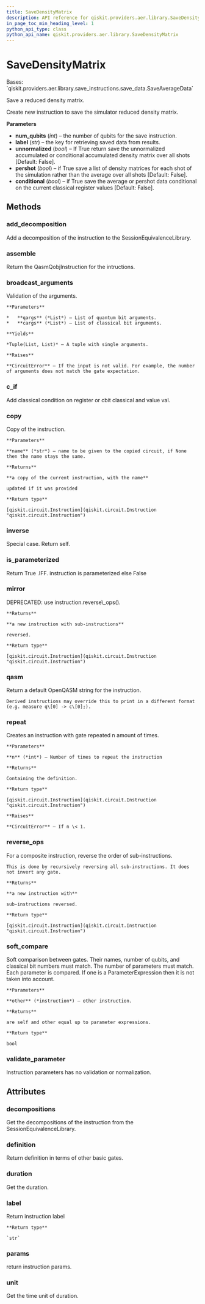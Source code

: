 ```yaml
---
title: SaveDensityMatrix
description: API reference for qiskit.providers.aer.library.SaveDensityMatrix
in_page_toc_min_heading_level: 1
python_api_type: class
python_api_name: qiskit.providers.aer.library.SaveDensityMatrix
---
```


# SaveDensityMatrix

<Class id="qiskit.providers.aer.library.SaveDensityMatrix" isDedicatedPage={true} github="https://github.com/qiskit/qiskit-aer/tree/stable/0.8/qiskit/providers/aer/library/save_instructions/save_density_matrix.py" signature="SaveDensityMatrix(num_qubits, label='density_matrix', unnormalized=False, pershot=False, conditional=False)" modifiers="class">
  Bases: `qiskit.providers.aer.library.save_instructions.save_data.SaveAverageData`

  Save a reduced density matrix.

  Create new instruction to save the simulator reduced density matrix.

  **Parameters**

  *   **num\_qubits** (*int*) – the number of qubits for the save instruction.
  *   **label** (*str*) – the key for retrieving saved data from results.
  *   **unnormalized** (*bool*) – If True return save the unnormalized accumulated or conditional accumulated density matrix over all shots \[Default: False].
  *   **pershot** (*bool*) – if True save a list of density matrices for each shot of the simulation rather than the average over all shots \[Default: False].
  *   **conditional** (*bool*) – if True save the average or pershot data conditional on the current classical register values \[Default: False].

  ## Methods

  <span id="qiskit-providers-aer-library-savedensitymatrix-add-decomposition" />

  ### add\_decomposition

  <Function id="qiskit.providers.aer.library.SaveDensityMatrix.add_decomposition" signature="SaveDensityMatrix.add_decomposition(decomposition)">
    Add a decomposition of the instruction to the SessionEquivalenceLibrary.
  </Function>

  <span id="qiskit-providers-aer-library-savedensitymatrix-assemble" />

  ### assemble

  <Function id="qiskit.providers.aer.library.SaveDensityMatrix.assemble" signature="SaveDensityMatrix.assemble()">
    Return the QasmQobjInstruction for the intructions.
  </Function>

  <span id="qiskit-providers-aer-library-savedensitymatrix-broadcast-arguments" />

  ### broadcast\_arguments

  <Function id="qiskit.providers.aer.library.SaveDensityMatrix.broadcast_arguments" signature="SaveDensityMatrix.broadcast_arguments(qargs, cargs)">
    Validation of the arguments.

    **Parameters**

    *   **qargs** (*List*) – List of quantum bit arguments.
    *   **cargs** (*List*) – List of classical bit arguments.

    **Yields**

    *Tuple(List, List)* – A tuple with single arguments.

    **Raises**

    **CircuitError** – If the input is not valid. For example, the number of arguments does not match the gate expectation.
  </Function>

  <span id="qiskit-providers-aer-library-savedensitymatrix-c-if" />

  ### c\_if

  <Function id="qiskit.providers.aer.library.SaveDensityMatrix.c_if" signature="SaveDensityMatrix.c_if(classical, val)">
    Add classical condition on register or cbit classical and value val.
  </Function>

  <span id="qiskit-providers-aer-library-savedensitymatrix-copy" />

  ### copy

  <Function id="qiskit.providers.aer.library.SaveDensityMatrix.copy" signature="SaveDensityMatrix.copy(name=None)">
    Copy of the instruction.

    **Parameters**

    **name** (*str*) – name to be given to the copied circuit, if None then the name stays the same.

    **Returns**

    **a copy of the current instruction, with the name**

    updated if it was provided

    **Return type**

    [qiskit.circuit.Instruction](qiskit.circuit.Instruction "qiskit.circuit.Instruction")
  </Function>

  <span id="qiskit-providers-aer-library-savedensitymatrix-inverse" />

  ### inverse

  <Function id="qiskit.providers.aer.library.SaveDensityMatrix.inverse" signature="SaveDensityMatrix.inverse()">
    Special case. Return self.
  </Function>

  <span id="qiskit-providers-aer-library-savedensitymatrix-is-parameterized" />

  ### is\_parameterized

  <Function id="qiskit.providers.aer.library.SaveDensityMatrix.is_parameterized" signature="SaveDensityMatrix.is_parameterized()">
    Return True .IFF. instruction is parameterized else False
  </Function>

  <span id="qiskit-providers-aer-library-savedensitymatrix-mirror" />

  ### mirror

  <Function id="qiskit.providers.aer.library.SaveDensityMatrix.mirror" signature="SaveDensityMatrix.mirror()">
    DEPRECATED: use instruction.reverse\_ops().

    **Returns**

    **a new instruction with sub-instructions**

    reversed.

    **Return type**

    [qiskit.circuit.Instruction](qiskit.circuit.Instruction "qiskit.circuit.Instruction")
  </Function>

  <span id="qiskit-providers-aer-library-savedensitymatrix-qasm" />

  ### qasm

  <Function id="qiskit.providers.aer.library.SaveDensityMatrix.qasm" signature="SaveDensityMatrix.qasm()">
    Return a default OpenQASM string for the instruction.

    Derived instructions may override this to print in a different format (e.g. measure q\[0] -> c\[0];).
  </Function>

  <span id="qiskit-providers-aer-library-savedensitymatrix-repeat" />

  ### repeat

  <Function id="qiskit.providers.aer.library.SaveDensityMatrix.repeat" signature="SaveDensityMatrix.repeat(n)">
    Creates an instruction with gate repeated n amount of times.

    **Parameters**

    **n** (*int*) – Number of times to repeat the instruction

    **Returns**

    Containing the definition.

    **Return type**

    [qiskit.circuit.Instruction](qiskit.circuit.Instruction "qiskit.circuit.Instruction")

    **Raises**

    **CircuitError** – If n \< 1.
  </Function>

  <span id="qiskit-providers-aer-library-savedensitymatrix-reverse-ops" />

  ### reverse\_ops

  <Function id="qiskit.providers.aer.library.SaveDensityMatrix.reverse_ops" signature="SaveDensityMatrix.reverse_ops()">
    For a composite instruction, reverse the order of sub-instructions.

    This is done by recursively reversing all sub-instructions. It does not invert any gate.

    **Returns**

    **a new instruction with**

    sub-instructions reversed.

    **Return type**

    [qiskit.circuit.Instruction](qiskit.circuit.Instruction "qiskit.circuit.Instruction")
  </Function>

  <span id="qiskit-providers-aer-library-savedensitymatrix-soft-compare" />

  ### soft\_compare

  <Function id="qiskit.providers.aer.library.SaveDensityMatrix.soft_compare" signature="SaveDensityMatrix.soft_compare(other)">
    Soft comparison between gates. Their names, number of qubits, and classical bit numbers must match. The number of parameters must match. Each parameter is compared. If one is a ParameterExpression then it is not taken into account.

    **Parameters**

    **other** (*instruction*) – other instruction.

    **Returns**

    are self and other equal up to parameter expressions.

    **Return type**

    bool
  </Function>

  <span id="qiskit-providers-aer-library-savedensitymatrix-validate-parameter" />

  ### validate\_parameter

  <Function id="qiskit.providers.aer.library.SaveDensityMatrix.validate_parameter" signature="SaveDensityMatrix.validate_parameter(parameter)">
    Instruction parameters has no validation or normalization.
  </Function>

  ## Attributes

  ### decompositions

  <Attribute id="qiskit.providers.aer.library.SaveDensityMatrix.decompositions">
    Get the decompositions of the instruction from the SessionEquivalenceLibrary.
  </Attribute>

  ### definition

  <Attribute id="qiskit.providers.aer.library.SaveDensityMatrix.definition">
    Return definition in terms of other basic gates.
  </Attribute>

  ### duration

  <Attribute id="qiskit.providers.aer.library.SaveDensityMatrix.duration">
    Get the duration.
  </Attribute>

  ### label

  <Attribute id="qiskit.providers.aer.library.SaveDensityMatrix.label">
    Return instruction label

    **Return type**

    `str`
  </Attribute>

  ### params

  <Attribute id="qiskit.providers.aer.library.SaveDensityMatrix.params">
    return instruction params.
  </Attribute>

  ### unit

  <Attribute id="qiskit.providers.aer.library.SaveDensityMatrix.unit">
    Get the time unit of duration.
  </Attribute>
</Class>

